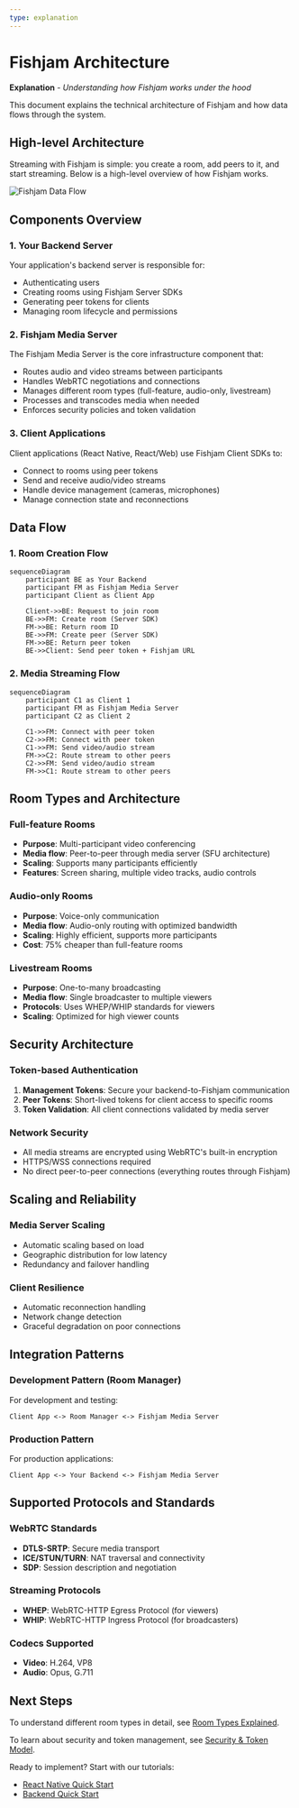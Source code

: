 ```yaml
---
type: explanation
---
```


# Fishjam Architecture

**Explanation** - _Understanding how Fishjam works under the hood_

This document explains the technical architecture of Fishjam and how data flows through the system.

## High-level Architecture

Streaming with Fishjam is simple: you create a room, add peers to it, and start streaming. Below is a high-level overview of how Fishjam works.

![Fishjam Data Flow](@site/static/img/architecture.svg)

## Components Overview

### 1. Your Backend Server

Your application's backend server is responsible for:

- Authenticating users
- Creating rooms using Fishjam Server SDKs
- Generating peer tokens for clients
- Managing room lifecycle and permissions

### 2. Fishjam Media Server

The Fishjam Media Server is the core infrastructure component that:

- Routes audio and video streams between participants
- Handles WebRTC negotiations and connections
- Manages different room types (full-feature, audio-only, livestream)
- Processes and transcodes media when needed
- Enforces security policies and token validation

### 3. Client Applications

Client applications (React Native, React/Web) use Fishjam Client SDKs to:

- Connect to rooms using peer tokens
- Send and receive audio/video streams
- Handle device management (cameras, microphones)
- Manage connection state and reconnections

## Data Flow

### 1. Room Creation Flow

```mermaid
sequenceDiagram
    participant BE as Your Backend
    participant FM as Fishjam Media Server
    participant Client as Client App

    Client->>BE: Request to join room
    BE->>FM: Create room (Server SDK)
    FM->>BE: Return room ID
    BE->>FM: Create peer (Server SDK)
    FM->>BE: Return peer token
    BE->>Client: Send peer token + Fishjam URL
```

### 2. Media Streaming Flow

```mermaid
sequenceDiagram
    participant C1 as Client 1
    participant FM as Fishjam Media Server
    participant C2 as Client 2

    C1->>FM: Connect with peer token
    C2->>FM: Connect with peer token
    C1->>FM: Send video/audio stream
    FM->>C2: Route stream to other peers
    C2->>FM: Send video/audio stream
    FM->>C1: Route stream to other peers
```

## Room Types and Architecture

### Full-feature Rooms

- **Purpose**: Multi-participant video conferencing
- **Media flow**: Peer-to-peer through media server (SFU architecture)
- **Scaling**: Supports many participants efficiently
- **Features**: Screen sharing, multiple video tracks, audio controls

### Audio-only Rooms

- **Purpose**: Voice-only communication
- **Media flow**: Audio-only routing with optimized bandwidth
- **Scaling**: Highly efficient, supports more participants
- **Cost**: 75% cheaper than full-feature rooms

### Livestream Rooms

- **Purpose**: One-to-many broadcasting
- **Media flow**: Single broadcaster to multiple viewers
- **Protocols**: Uses WHEP/WHIP standards for viewers
- **Scaling**: Optimized for high viewer counts

## Security Architecture

### Token-based Authentication

1. **Management Tokens**: Secure your backend-to-Fishjam communication
2. **Peer Tokens**: Short-lived tokens for client access to specific rooms
3. **Token Validation**: All client connections validated by media server

### Network Security

- All media streams are encrypted using WebRTC's built-in encryption
- HTTPS/WSS connections required
- No direct peer-to-peer connections (everything routes through Fishjam)

## Scaling and Reliability

### Media Server Scaling

- Automatic scaling based on load
- Geographic distribution for low latency
- Redundancy and failover handling

### Client Resilience

- Automatic reconnection handling
- Network change detection
- Graceful degradation on poor connections

## Integration Patterns

### Development Pattern (Room Manager)

For development and testing:

```
Client App <-> Room Manager <-> Fishjam Media Server
```

### Production Pattern

For production applications:

```
Client App <-> Your Backend <-> Fishjam Media Server
```

## Supported Protocols and Standards

### WebRTC Standards

- **DTLS-SRTP**: Secure media transport
- **ICE/STUN/TURN**: NAT traversal and connectivity
- **SDP**: Session description and negotiation

### Streaming Protocols

- **WHEP**: WebRTC-HTTP Egress Protocol (for viewers)
- **WHIP**: WebRTC-HTTP Ingress Protocol (for broadcasters)

### Codecs Supported

- **Video**: H.264, VP8
- **Audio**: Opus, G.711

## Next Steps

To understand different room types in detail, see [Room Types Explained](/explanation/room-types).

To learn about security and token management, see [Security & Token Model](/explanation/security-tokens).

Ready to implement? Start with our tutorials:

- [React Native Quick Start](/tutorials/react-native-quick-start)
- [Backend Quick Start](/tutorials/backend-quick-start)
